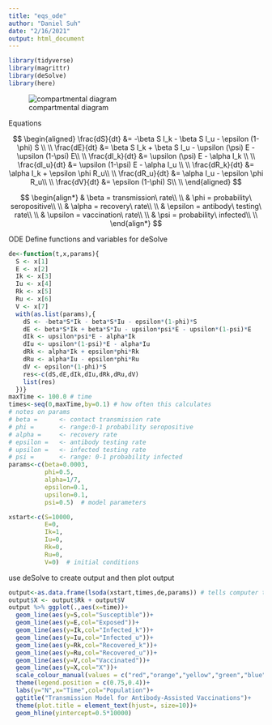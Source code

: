 ```yaml
---
title: "eqs_ode"
author: "Daniel Suh"
date: "2/16/2021"
output: html_document
---
```


```r
library(tidyverse)
library(magrittr)
library(deSolve)
library(here)
```

![compartmental diagram](concept.png)

Equations

$$
\begin{aligned}
 \frac{dS}{dt} &= -\beta S I_k - \beta S I_u - \epsilon (1-\phi) S \\ \\
 \frac{dE}{dt} &=  \beta S I_k + \beta S I_u - \upsilon (\psi) E - \upsilon (1-\psi) E\\ \\
 \frac{dI_k}{dt} &= \upsilon (\psi) E - \alpha I_k \\ \\
 \frac{dI_u}{dt} &= \upsilon (1-\psi) E - \alpha I_u \\ \\
 \frac{dR_k}{dt} &= \alpha I_k + \epsilon \phi R_u\\ \\
 \frac{dR_u}{dt} &= \alpha I_u - \epsilon \phi R_u\\ \\
 \frac{dV}{dt} &= \epsilon (1-\phi) S\\ \\
\end{aligned}
$$

$$
\begin{align*}
 & \beta = transmission\ rate\\ \\ 
 & \phi = probability\ seropositive\\ \\ 
 & \alpha = recovery\ rate\\ \\
 & \epsilon = antibody\ testing\ rate\\ \\
 & \upsilon = vaccination\ rate\\ \\
 & \psi = probability\ infected\\ \\
\end{align*}
$$

ODE
Define functions and variables for deSolve
```r
de<-function(t,x,params){
  S <- x[1]
  E <- x[2]
  Ik <- x[3]
  Iu <- x[4]
  Rk <- x[5]
  Ru <- x[6]
  V <- x[7]
  with(as.list(params),{
    dS <- -beta*S*Ik - beta*S*Iu - epsilon*(1-phi)*S
    dE <- beta*S*Ik + beta*S*Iu - upsilon*psi*E - upsilon*(1-psi)*E
    dIk <- upsilon*psi*E - alpha*Ik
    dIu <- upsilon*(1-psi)*E - alpha*Iu
    dRk <- alpha*Ik + epsilon*phi*Rk
    dRu <- alpha*Iu - epsilon*phi*Ru
    dV <- epsilon*(1-phi)*S
    res<-c(dS,dE,dIk,dIu,dRk,dRu,dV)
    list(res)
  })}
maxTime <- 100.0 # time
times<-seq(0,maxTime,by=0.1) # how often this calculates
# notes on params
# beta =      <- contact transmission rate
# phi =       <- range:0-1 probability seropositive
# alpha =     <- recovery rate
# epsilon =   <- antibody testing rate
# upsilon =   <- infected testing rate
# psi =       <- range: 0-1 probability infected
params<-c(beta=0.0003,
          phi=0.5,
          alpha=1/7,
          epsilon=0.1,
          upsilon=0.1,
          psi=0.5)  # model parameters

xstart<-c(S=10000,
          E=0,
          Ik=1,
          Iu=0,
          Rk=0,
          Ru=0,
          V=0)  # initial conditions
```

use deSolve to create output and then plot output
```r
output<-as.data.frame(lsoda(xstart,times,de,params)) # tells computer to solve (integrate) equations
output$X <- output$Rk + output$V
output %>% ggplot(.,aes(x=time))+
  geom_line(aes(y=S,col="Susceptible"))+
  geom_line(aes(y=E,col="Exposed"))+
  geom_line(aes(y=Ik,col="Infected_k"))+
  geom_line(aes(y=Iu,col="Infected_u"))+
  geom_line(aes(y=Rk,col="Recovered_k"))+
  geom_line(aes(y=Ru,col="Recovered_u"))+
  geom_line(aes(y=V,col="Vaccinated"))+
  geom_line(aes(y=X,col="X"))+
  scale_colour_manual(values = c("red","orange","yellow","green","blue","purple","gray","black"))+
  theme(legend.position = c(0.75,0.4))+
  labs(y="N",x="Time",col="Population")+
  ggtitle("Transmission Model for Antibody-Assisted Vaccinations")+
  theme(plot.title = element_text(hjust=, size=10))+
  geom_hline(yintercept=0.5*10000)
```

